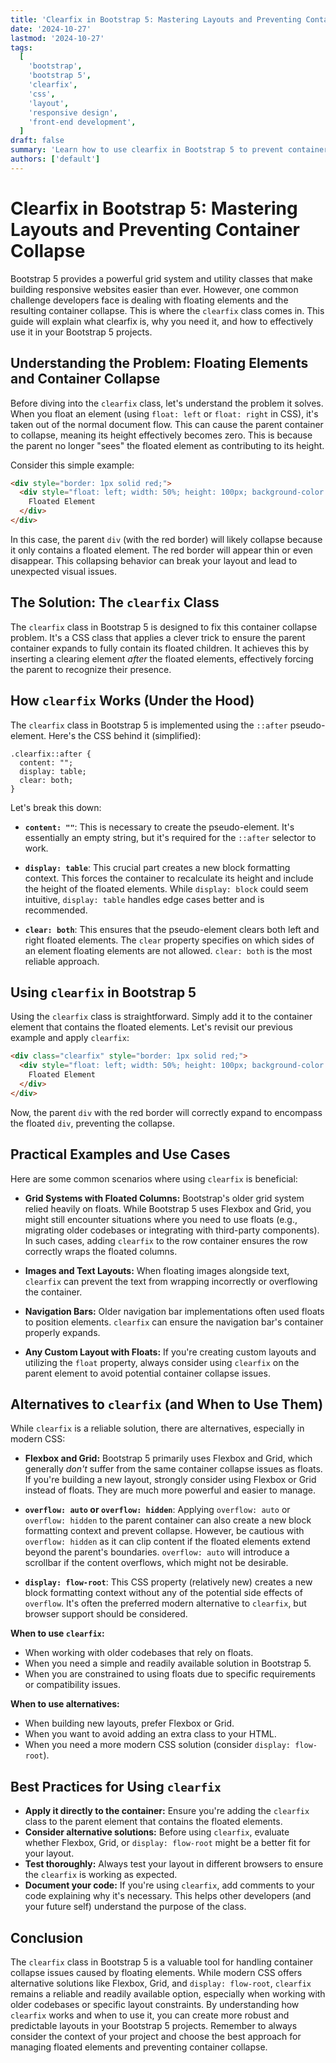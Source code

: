 ```yaml
---
title: 'Clearfix in Bootstrap 5: Mastering Layouts and Preventing Container Collapse'
date: '2024-10-27'
lastmod: '2024-10-27'
tags:
  [
    'bootstrap',
    'bootstrap 5',
    'clearfix',
    'css',
    'layout',
    'responsive design',
    'front-end development',
  ]
draft: false
summary: 'Learn how to use clearfix in Bootstrap 5 to prevent container collapse issues when floating elements.  This comprehensive guide explains the purpose, implementation, and best practices for creating robust and responsive layouts.'
authors: ['default']
---
```


# Clearfix in Bootstrap 5: Mastering Layouts and Preventing Container Collapse

Bootstrap 5 provides a powerful grid system and utility classes that make building responsive websites easier than ever. However, one common challenge developers face is dealing with floating elements and the resulting container collapse. This is where the `clearfix` class comes in. This guide will explain what clearfix is, why you need it, and how to effectively use it in your Bootstrap 5 projects.

## Understanding the Problem: Floating Elements and Container Collapse

Before diving into the `clearfix` class, let's understand the problem it solves. When you float an element (using `float: left` or `float: right` in CSS), it's taken out of the normal document flow. This can cause the parent container to collapse, meaning its height effectively becomes zero. This is because the parent no longer "sees" the floated element as contributing to its height.

Consider this simple example:

```html
<div style="border: 1px solid red;">
  <div style="float: left; width: 50%; height: 100px; background-color: lightblue;">
    Floated Element
  </div>
</div>
```

In this case, the parent `div` (with the red border) will likely collapse because it only contains a floated element. The red border will appear thin or even disappear. This collapsing behavior can break your layout and lead to unexpected visual issues.

## The Solution: The `clearfix` Class

The `clearfix` class in Bootstrap 5 is designed to fix this container collapse problem. It's a CSS class that applies a clever trick to ensure the parent container expands to fully contain its floated children. It achieves this by inserting a clearing element _after_ the floated elements, effectively forcing the parent to recognize their presence.

## How `clearfix` Works (Under the Hood)

The `clearfix` class in Bootstrap 5 is implemented using the `::after` pseudo-element. Here's the CSS behind it (simplified):

```plaintext
.clearfix::after {
  content: "";
  display: table;
  clear: both;
}
```

Let's break this down:

- **`content: ""`**: This is necessary to create the pseudo-element. It's essentially an empty string, but it's required for the `::after` selector to work.

- **`display: table`**: This crucial part creates a new block formatting context. This forces the container to recalculate its height and include the height of the floated elements. While `display: block` could seem intuitive, `display: table` handles edge cases better and is recommended.

- **`clear: both`**: This ensures that the pseudo-element clears both left and right floated elements. The `clear` property specifies on which sides of an element floating elements are not allowed. `clear: both` is the most reliable approach.

## Using `clearfix` in Bootstrap 5

Using the `clearfix` class is straightforward. Simply add it to the container element that contains the floated elements. Let's revisit our previous example and apply `clearfix`:

```html
<div class="clearfix" style="border: 1px solid red;">
  <div style="float: left; width: 50%; height: 100px; background-color: lightblue;">
    Floated Element
  </div>
</div>
```

Now, the parent `div` with the red border will correctly expand to encompass the floated `div`, preventing the collapse.

## Practical Examples and Use Cases

Here are some common scenarios where using `clearfix` is beneficial:

- **Grid Systems with Floated Columns:** Bootstrap's older grid system relied heavily on floats. While Bootstrap 5 uses Flexbox and Grid, you might still encounter situations where you need to use floats (e.g., migrating older codebases or integrating with third-party components). In such cases, adding `clearfix` to the row container ensures the row correctly wraps the floated columns.

- **Images and Text Layouts:** When floating images alongside text, `clearfix` can prevent the text from wrapping incorrectly or overflowing the container.

- **Navigation Bars:** Older navigation bar implementations often used floats to position elements. `clearfix` can ensure the navigation bar's container properly expands.

- **Any Custom Layout with Floats:** If you're creating custom layouts and utilizing the `float` property, always consider using `clearfix` on the parent element to avoid potential container collapse issues.

## Alternatives to `clearfix` (and When to Use Them)

While `clearfix` is a reliable solution, there are alternatives, especially in modern CSS:

- **Flexbox and Grid:** Bootstrap 5 primarily uses Flexbox and Grid, which generally _don't_ suffer from the same container collapse issues as floats. If you're building a new layout, strongly consider using Flexbox or Grid instead of floats. They are much more powerful and easier to manage.

- **`overflow: auto` or `overflow: hidden`**: Applying `overflow: auto` or `overflow: hidden` to the parent container can also create a new block formatting context and prevent collapse. However, be cautious with `overflow: hidden` as it can clip content if the floated elements extend beyond the parent's boundaries. `overflow: auto` will introduce a scrollbar if the content overflows, which might not be desirable.

- **`display: flow-root`**: This CSS property (relatively new) creates a new block formatting context without any of the potential side effects of `overflow`. It's often the preferred modern alternative to `clearfix`, but browser support should be considered.

**When to use `clearfix`:**

- When working with older codebases that rely on floats.
- When you need a simple and readily available solution in Bootstrap 5.
- When you are constrained to using floats due to specific requirements or compatibility issues.

**When to use alternatives:**

- When building new layouts, prefer Flexbox or Grid.
- When you want to avoid adding an extra class to your HTML.
- When you need a more modern CSS solution (consider `display: flow-root`).

## Best Practices for Using `clearfix`

- **Apply it directly to the container:** Ensure you're adding the `clearfix` class to the parent element that contains the floated elements.
- **Consider alternative solutions:** Before using `clearfix`, evaluate whether Flexbox, Grid, or `display: flow-root` might be a better fit for your layout.
- **Test thoroughly:** Always test your layout in different browsers to ensure the `clearfix` is working as expected.
- **Document your code:** If you're using `clearfix`, add comments to your code explaining why it's necessary. This helps other developers (and your future self) understand the purpose of the class.

## Conclusion

The `clearfix` class in Bootstrap 5 is a valuable tool for handling container collapse issues caused by floating elements. While modern CSS offers alternative solutions like Flexbox, Grid, and `display: flow-root`, `clearfix` remains a reliable and readily available option, especially when working with older codebases or specific layout constraints. By understanding how `clearfix` works and when to use it, you can create more robust and predictable layouts in your Bootstrap 5 projects. Remember to always consider the context of your project and choose the best approach for managing floated elements and preventing container collapse.
